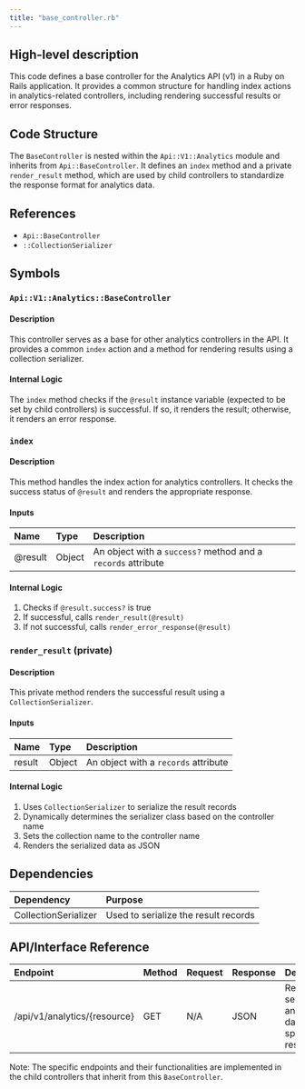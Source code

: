 ```yaml
---
title: "base_controller.rb"
---
```


## High-level description
This code defines a base controller for the Analytics API (v1) in a Ruby on Rails application. It provides a common structure for handling index actions in analytics-related controllers, including rendering successful results or error responses.

## Code Structure
The `BaseController` is nested within the `Api::V1::Analytics` module and inherits from `Api::BaseController`. It defines an `index` method and a private `render_result` method, which are used by child controllers to standardize the response format for analytics data.

## References
- `Api::BaseController`
- `::CollectionSerializer`

## Symbols

### `Api::V1::Analytics::BaseController`
#### Description
This controller serves as a base for other analytics controllers in the API. It provides a common `index` action and a method for rendering results using a collection serializer.

#### Internal Logic
The `index` method checks if the `@result` instance variable (expected to be set by child controllers) is successful. If so, it renders the result; otherwise, it renders an error response.

### `index`
#### Description
This method handles the index action for analytics controllers. It checks the success status of `@result` and renders the appropriate response.

#### Inputs
| Name | Type | Description |
|:-----|:-----|:------------|
| @result | Object | An object with a `success?` method and a `records` attribute |

#### Internal Logic
1. Checks if `@result.success?` is true
2. If successful, calls `render_result(@result)`
3. If not successful, calls `render_error_response(@result)`

### `render_result` (private)
#### Description
This private method renders the successful result using a `CollectionSerializer`.

#### Inputs
| Name | Type | Description |
|:-----|:-----|:------------|
| result | Object | An object with a `records` attribute |

#### Internal Logic
1. Uses `CollectionSerializer` to serialize the result records
2. Dynamically determines the serializer class based on the controller name
3. Sets the collection name to the controller name
4. Renders the serialized data as JSON

## Dependencies
| Dependency | Purpose |
|:-----------|:--------|
| CollectionSerializer | Used to serialize the result records |

## API/Interface Reference
| Endpoint | Method | Request | Response | Description |
|:---------|:-------|:--------|:---------|:------------|
| /api/v1/analytics/{resource} | GET | N/A | JSON | Returns serialized analytics data for the specified resource |

Note: The specific endpoints and their functionalities are implemented in the child controllers that inherit from this `BaseController`.